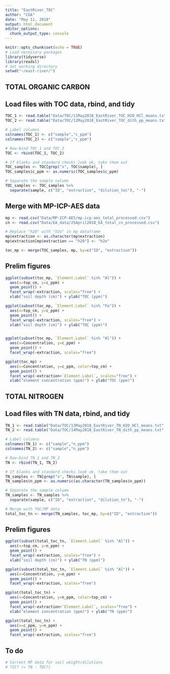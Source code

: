```yaml
---
title: "EastRiver_TOC"
author: "CGA"
date: "May 11, 2018"
output: html_document
editor_options: 
  chunk_output_type: console
---
```


```r
knitr::opts_chunk$set(echo = TRUE)
# Load necessary packages
library(tidyverse)
library(readxl)
# Set working directory
setwd("~/east-river/")
```

## TOTAL ORGANIC CARBON
## Load files with TOC data, rbind, and tidy
```r
TOC_1 <- read.table("Data/TOC/11May2018_EastRiver_TOC_H2O_HCl_means.txt", skip=11, fill=TRUE)[ , c(3,5)]
TOC_2 <- read.table("Data/TOC/12May2018_EastRiver_TOC_dith_pp_means.txt", skip=11, fill=TRUE)[ , c(4,5)]

# Label columns
colnames(TOC_1) <- c("sample","c_ppm")
colnames(TOC_2) <- c("sample","c_ppm")

# Row-bind TOC_1 and TOC_2
TOC <- rbind(TOC_1, TOC_2)

# If blanks and standard checks look ok, take them out
TOC_samples <- TOC[grep("x", TOC$sample), ]
TOC_samples$c_ppm <- as.numeric(TOC_samples$c_ppm)

# Separate the sample column
TOC_samples <- TOC_samples %>%
  separate(sample, c("ID", "extraction", "dilution_toc"), "-")

```


## Merge with MP-ICP-AES data
```r
mp <- read.csv("Data/MP-ICP-AES/mp-icp-aes_total_processed.csv")
cn <- read.csv("Data/EA_data/25April2018_EA_total_cn_processed.csv")

# Replace "h20" with "h2o" in mp dataframe
mp$extraction <- as.character(mp$extraction)
mp$extraction[mp$extraction == "h20"] <- "h2o"

toc_mp <- merge(TOC_samples, mp, by=c("ID", "extraction"))
```

## Prelim figures
```r
ggplot(subset(toc_mp, `Element.Label` %in% "Al")) +
  aes(x=top_cm, y=c_ppm) +
  geom_point() +
  facet_wrap(~extraction, scales="free") +
  xlab("soil depth (cm)") + ylab("TOC (ppm)")

ggplot(subset(toc_mp, `Element.Label` %in% "Fe")) +
  aes(x=top_cm, y=c_ppm) +
  geom_point() +
  facet_wrap(~extraction, scales="free") +
  xlab("soil depth (cm)") + ylab("TOC (ppm)")


ggplot(subset(toc_mp, `Element.Label` %in% "Al")) +
  aes(x=Concentration, y=c_ppm) +
  geom_point() +
  facet_wrap(~extraction, scales="free")

ggplot(toc_mp) +
  aes(x=Concentration, y=c_ppm, color=top_cm) +
  geom_point() +
  facet_wrap(~extraction+`Element.Label`, scales="free") +
  xlab("element concentration (ppm)") + ylab("TOC (ppm)")
```

## TOTAL NITROGEN
## Load files with TN data, rbind, and tidy
```r
TN_1 <- read.table("Data/TOC/13May2018_EastRiver_TN_H2O_HCl_means.txt", skip=11, fill=TRUE)[ , c(4,5)]
TN_2 <- read.table("Data/TOC/14May2018_EastRiver_TN_dith_pp_means.txt", skip=11, fill=TRUE)[ , c(4,5)]

# Label columns
colnames(TN_1) <- c("sample","n_ppm")
colnames(TN_2) <- c("sample","n_ppm")

# Row-bind TN_1 and TN_2
TN <- rbind(TN_1, TN_2)

# If blanks and standard checks look ok, take them out
TN_samples <- TN[grep("x", TN$sample), ]
TN_samples$n_ppm <- as.numeric(as.character(TN_samples$n_ppm))

# Separate the sample column
TN_samples <- TN_samples %>%
  separate(sample, c("ID", "extraction", "dilution_tn"), "-")

# Merge with TOC/MP data
total_toc_tn <- merge(TN_samples, toc_mp, by=c("ID", "extraction"))

```

## Prelim figures
```r
ggplot(subset(total_toc_tn, `Element.Label` %in% "Al")) +
  aes(x=top_cm, y=n_ppm) +
  geom_point() +
  facet_wrap(~extraction, scales="free") +
  xlab("soil depth (cm)") + ylab("TN (ppm)")

ggplot(subset(total_toc_tn, `Element.Label` %in% "Al")) +
  aes(x=Concentration, y=n_ppm) +
  geom_point() +
  facet_wrap(~extraction, scales="free")

ggplot(total_toc_tn) +
  aes(x=Concentration, y=n_ppm, color=top_cm) +
  geom_point() +
  facet_wrap(~extraction+`Element.Label`, scales="free") +
  xlab("element concentration (ppm)") + ylab("TN (ppm)")

ggplot(total_toc_tn) +
  aes(x=c_ppm, y=n_ppm) +
  geom_point() +
  facet_wrap(~extraction, scales="free")

```

## To do
```r
# Correct MP data for soil weight/dilutions
# TIC? (= TN - TOC?)
```